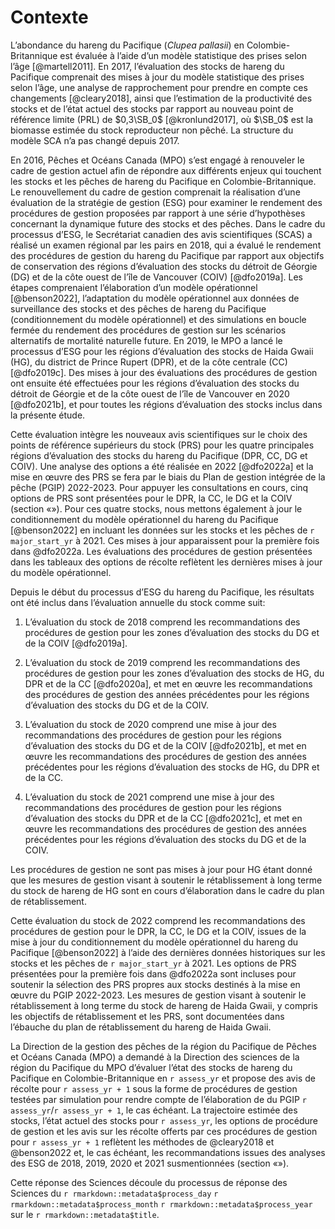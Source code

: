 # Contexte\label{sec:context}

L’abondance du hareng du Pacifique (*Clupea pallasii*) en Colombie-Britannique est
évaluée à l’aide d’un modèle statistique des prises selon l’âge [@martell2011].
En 2017, l’évaluation des stocks de hareng du Pacifique comprenait
des mises à jour du modèle statistique des prises selon l’âge,
une analyse de rapprochement pour prendre en compte ces changements [@cleary2018], ainsi que
l’estimation de la productivité des stocks et de l’état actuel des stocks
par rapport au nouveau point de référence limite (PRL) de $0,3\SB_0$ [@kronlund2017],
où $\SB_0$ est la biomasse estimée du stock reproducteur non pêché.
La structure du modèle SCA n’a pas changé depuis 2017.

En 2016, Pêches et Océans Canada (MPO) s’est engagé à
renouveler le cadre de gestion actuel afin de
répondre aux différents enjeux qui touchent les stocks et les pêches de hareng du Pacifique en Colombie-Britannique.
Le renouvellement du cadre de gestion comprenait la réalisation d’une évaluation de la stratégie de gestion (ESG) pour examiner
le rendement des procédures de gestion proposées par rapport à
une série d’hypothèses concernant la dynamique future des stocks et des pêches.
Dans le cadre du processus d’ESG,
le Secrétariat canadien des avis scientifiques (SCAS)
a réalisé un examen régional par les pairs en 2018,
qui a évalué le rendement des procédures de gestion du hareng du Pacifique
par rapport aux objectifs de conservation des
régions d’évaluation des stocks du détroit de Géorgie (DG) et
de la côte ouest de l’île de Vancouver (COIV) [@dfo2019a].
Les étapes comprenaient l’élaboration d’un modèle opérationnel [@benson2022],
l’adaptation du modèle opérationnel aux données de surveillance des stocks et des pêches de hareng du Pacifique
(conditionnement du modèle opérationnel) et
des simulations en boucle fermée du rendement des procédures de gestion sur les
scénarios alternatifs de mortalité naturelle future.
En 2019, le MPO a lancé le processus d’ESG pour les régions d’évaluation des stocks de
Haida Gwaii (HG), du district de Prince Rupert (DPR), et de la côte centrale (CC)
[@dfo2019c].
Des mises à jour des évaluations des procédures de gestion ont ensuite été effectuées pour
les régions d’évaluation des stocks du détroit de Géorgie et de la côte ouest de l’île de Vancouver en 2020 [@dfo2021b], et
pour toutes les régions d’évaluation des stocks inclus dans la présente étude.

Cette évaluation intègre les nouveaux avis scientifiques sur
le choix des points de référence supérieurs du stock (PRS)
pour les quatre principales régions d’évaluation des stocks du hareng du Pacifique (DPR, CC, DG et COIV).
Une analyse des options a été réalisée en 2022 [@dfo2022a] et
la mise en œuvre des PRS se fera par le biais du 
Plan de gestion intégrée de la pêche (PGIP) 2022-2023.
Pour appuyer les consultations en cours,
cinq options de PRS sont présentées pour le DPR, la CC, le DG et la COIV
(section «\nameref{sec:harv-opts}»).
Pour ces quatre stocks,
nous mettons également à jour le conditionnement du modèle opérationnel du hareng du Pacifique [@benson2022]
en incluant les données sur les stocks et les pêches de `r major_start_yr` à 2021.
Ces mises à jour apparaissent pour la première fois dans @dfo2022a.
Les évaluations des procédures de gestion présentées dans les tableaux des options de récolte 
reflètent les dernières mises à jour du modèle opérationnel.

Depuis le début du processus d’ESG du hareng du Pacifique,
les résultats ont été inclus dans l’évaluation annuelle du stock comme suit:

1. L’évaluation du stock de 2018 comprend
les recommandations des procédures de gestion pour les zones d’évaluation des stocks du DG et de la COIV [@dfo2019a].

1. L’évaluation du stock de 2019 comprend
les recommandations des procédures de gestion pour les zones d’évaluation des stocks de HG, du DPR et de la CC [@dfo2020a], et
met en œuvre les recommandations des procédures de gestion des années précédentes pour les régions d’évaluation des stocks du DG et de la COIV. 

1. L’évaluation du stock de 2020 comprend
une mise à jour des recommandations des procédures de gestion pour les régions d’évaluation des stocks du DG et de la COIV [@dfo2021b], et
met en œuvre les recommandations des procédures de gestion des années précédentes pour les régions d’évaluation des stocks de HG, du DPR et de la CC.

1. L’évaluation du stock de 2021 comprend
une mise à jour des recommandations des procédures de gestion pour les régions d’évaluation des stocks du DPR et de la CC [@dfo2021c], et
met en œuvre les recommandations des procédures de gestion des années précédentes pour les régions d’évaluation des stocks du DG et de la COIV.

Les procédures de gestion ne sont pas mises à jour pour HG étant donné que les mesures de gestion visant à soutenir 
le rétablissement à long terme du stock de hareng de HG sont en cours d’élaboration dans le cadre du 
plan de rétablissement.

Cette évaluation du stock de 2022 comprend
les recommandations des procédures de gestion pour le DPR, la CC, le DG et la COIV,
issues de la mise à jour du conditionnement du modèle opérationnel du hareng du Pacifique [@benson2022] à l’aide 
des dernières données historiques sur les stocks et les pêches de `r major_start_yr` à 2021.
Les options de PRS présentées pour la première fois dans @dfo2022a sont incluses pour
soutenir la sélection des PRS propres aux stocks
destinés à la mise en œuvre du PGIP 2022-2023.
Les mesures de gestion visant à soutenir le rétablissement à long terme du stock de hareng de Haida Gwaii,
y compris les objectifs de rétablissement et les PRS,
sont documentées dans l’ébauche du
plan de rétablissement du hareng de Haida Gwaii.\footnote{\label{fn:rebuild}
Haida Gwaii 'íináang | iinang Pacific Herring:
An ecosystem overview and ecosystem-based rebuilding plan.
Draft consultation period fall 2022.}

La Direction de la gestion des pêches de la région du Pacifique de Pêches et Océans Canada (MPO) a
demandé à la Direction des sciences de la région du Pacifique du MPO d’évaluer l’état des
stocks de hareng du Pacifique en Colombie-Britannique en `r assess_yr` et
propose des avis de récolte pour `r assess_yr + 1`
sous la forme de procédures de gestion testées par simulation pour rendre compte de l’élaboration de
du PGIP `r assess_yr`/`r assess_yr + 1`, le cas échéant.
La trajectoire estimée des stocks,
l’état actuel des stocks pour `r assess_yr`,
les options de procédure de gestion et
les avis sur les récolte offerts par ces procédures de gestion pour `r assess_yr + 1`
reflètent les méthodes de @cleary2018 et @benson2022 et,
le cas échéant,
les recommandations issues des analyses des ESG de 2018, 2019, 2020 et 2021 susmentionnées
(section «\nameref{sec:harv-opts}»).

<!-- Mandatory last paragraph in this section -->
Cette réponse des Sciences découle du processus de réponse des Sciences du
`r rmarkdown::metadata$process_day` `r rmarkdown::metadata$process_month`
`r rmarkdown::metadata$process_year` sur le `r rmarkdown::metadata$title`.
